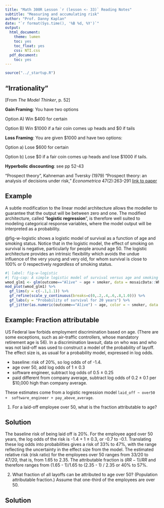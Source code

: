 ```yaml
---
title: "Math 300R Lesson `r (lesson <- 33)` Reading Notes"
subtitle: "Measuring and accumulating risk"
author: "Prof. Danny Kaplan"
date: "`r format(Sys.time(), '%B %d, %Y')`"
output:
  html_document:
    theme: lumen
    toc: yes
    toc_float: yes
    css: NTI.css
  pdf_document:
    toc: yes
---
```


```r
source("../_startup.R")
```



## "Irrationality"

[From *The Model Thinker*, p. 52] 

**Gain Framing**: You have two options

Option A) Win $400 for certain

Option B) Win $1000 if a fair coin comes up heads and $0 if tails

**Loss Framing**: You are given $1000 and have two options:

Option a) Lose $600 for certain

Option b) Lose $0 if a fair coin comes up heads and lose $1000 if tails.


**Hyperbolic discounting**: see pp 52-43

"Prospect theory", Kahneman and Tversky (1979) "Prospect theory: an analysis of decisions under risk," *Econometrica* 47(2):263-291 [link to paper](www/kahneman-tversky-79.pdf)


::: {.callout-note}
## Example

A subtle modification to the linear model architecture allows the modeller to guarantee that the output will be between zero and one. The modified architecture, called "**logistic regression**", is therefore well suited to modeling categorical response variables, where the model output will be interpreted as a probability.

@fig-w-logistic shows a logistic model of survival as a function of age and smoking status. Notice that in the logistic model, the effect of smoking on survival is negative, particularly for people around age 50. The logistic architecture provides an intrinsic flexibility which avoids the undue influence of the very young and very old, for whom survival is close to 100% or 0 respectively *regardless* of smoking status.

```r
#| label: fig-w-logistic
#| fig-cap: A simple logistic model of survival versus age and smoking status. 
wmod_glm1 <- glm(outcome=="Alive" ~ age + smoker, data = mosaicData::Whickham, family = binomial)
mod_plot(wmod_glm1) %>%
  gf_lims(y = c(-.1,1.1)) %>%
  gf_refine(scale_y_continuous(breaks=c(0,.2,.4,.6,.8,1.0))) %>%
  gf_labs(y = "Probability of survival for 20 years") %>%
  gf_jitter(as.numeric(outcome=="Alive") ~ age, color = ~ smoker, data = mosaicData::Whickham, alpha = 0.2, height = 0.1)
```

:::


::: {.callout-note}
## Example: Fraction attributable

US Federal law forbids employment discrimination based on age. (There are some exceptions, such as air-traffic controllers, whose mandatory retirement age is 56). In a discrimination lawsuit, data on who was and who was not laid-off was used to construct a model of the probability of layoff. The effect size is, as usual for a probability model, expressed in log odds.

- baseline: risk of 20%, so log odds of of -1.4.
- age over 50, add log odds of 1 ± 0.3
- software engineer, subtract log odds of 0.5 ± 0.25
- paid different from company average, subtract log odds of 0.2 ± 0.1 per $10,000 high than company average.

These estimates come from a logistic regression model `laid_off ~ over50 +  software_engineer + pay_above_average`.

1. For a laid-off employee over 50, what is the fraction attributable to age?

::: {.callout-note} 
## Solution
The baseline risk of being laid off is 20%. For the employee aged over 50 years, the log odds of the risk is -1.4 + 1 ± 0.3, or -0.7 to -0.1. Translating these log odds into probabilities gives a risk of  33% to 47%, with the range reflecting the uncertainty in the  effect size from the model. The estimated relative risk (risk ratio) for the employees over 50 ranges from 33/20 to 47/20, that is, from 1.65 to 2.35. The attributable fraction is $(RR - 1) / RR$ and therefore ranges from (1.65 - 1)/1.65 to (2.35 - 1) / 2.35 or 40% to 57%. 
:::

2. What fraction of all layoffs can be attributed to age over 50? (Population attributable fraction.) Assume that one-third of the employees are over 50.

::: {.callout-note}
## Solution

:::

:::
